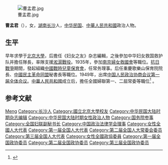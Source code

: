 [[File:曹孟君.jpg|thumb]]

'''曹孟君'''（{{bd|1903年||1967年|catIdx=}}），女，[[湖南|湖南]][[长沙|长沙]]人，[[中华民国|中华民国]]、[[中華人民共和國|中華人民共和國]]政治人物。

== 生平 ==
早年求學于[[北京大學|北京大學]]，后擔任《妇女之友》杂志編輯，之後參加中华妇女救国救护队并擔任隊長，率隊支援[[淞滬戰役|淞滬戰役]]。1935年，參加[[中華民國婦女聯合會|南京婦女救國會]]等職位。[[抗日戰爭|抗日戰爭]]期間，發起組織[[中國戰時兒童保育會|中國戰時兒童保育會]]，任常务理事。后任重慶歌樂山保育院院長、[[中國民主革命同盟|中國民主革命同盟]]秘書長等職位。1949年，出席[[中国人民政治协商会议第一届全体会议|中国人民政治协商会议第一届全体会议]]。[[中華人民共和國|中華人民共和國]]成立后，擔任全國婦聯第一、二屆常委等職位<ref>{{cite web|title=曹孟君|url=http://www.manofthehour.cn/htmlxin/info/249-1.htm|publisher=风云人物网|accessdate=2011-09-11|deadurl=yes|archiveurl=https://web.archive.org/web/20160313052931/http://manofthehour.cn/htmlxin/info/249-1.htm|archivedate=2016-03-13}}</ref> 。

== 参考文献 ==
{{reflist}}

{{中华人民共和国政治人物小作品}}
{{国务院参事}}
{{Navboxes 
| title  = 曹孟君在[[中华全国妇女联合会|中华全国妇女联合会]]的职务
| list1  =
{{中华全国民主妇女联合会第一届执行委员会}}
{{中华全国民主妇女联合会第二届执行委员会}}
{{中华人民共和国妇女联合会第三届执行委员会}}
}}
{{Navboxes 
| title  = 曹孟君在[[中国政治法律学会|中国政治法律学会]]的职务
| list1  =
{{中国政治法律学会第三届理事会}}
{{中国政治法律学会第四届理事会}}
}}

{{Authority control}}
{{DEFAULTSORT:Cao曹}}
[[Category:曹姓|Meng]]
[[Category:长沙人|Category:长沙人]]
[[Category:國立北京大學校友|Category:國立北京大學校友]]
[[Category:中华民国大陆时期杂志编辑|Category:中华民国大陆时期杂志编辑]]
[[Category:中华民国大陆时期女性政治人物|Category:中华民国大陆时期女性政治人物]]
[[Category:国务院参事|Category:国务院参事]]
[[Category:全国妇联副秘书长|Category:全国妇联副秘书长]]
[[Category:中国政治法律学会理事|Category:中国政治法律学会理事]]
[[Category:女性全國人大代表|Category:女性全國人大代表]]
[[Category:第一届全国人大代表|Category:第一届全国人大代表]]
[[Category:第二届全国人大常委会委员|Category:第二届全国人大常委会委员]]
[[Category:第三届全国人大代表|Category:第三届全国人大代表]]
[[Category:女性全國政協委員|Category:女性全國政協委員]]
[[Category:第一届全国政协委员|Category:第一届全国政协委员]]
[[Category:第二届全国政协委员|Category:第二届全国政协委员]]
[[Category:第三届全国政协委员|Category:第三届全国政协委员]]